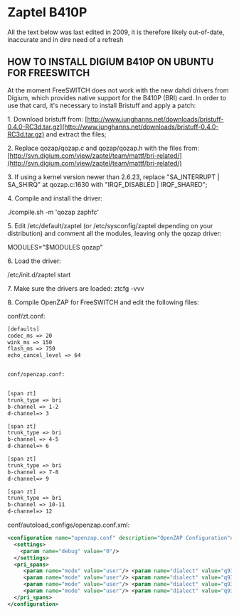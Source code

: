 
# Zaptel B410P 

 

All the text below was last edited in 2009, it is therefore likely out-of-date, inaccurate and in dire need of a refresh 

## HOW TO INSTALL DIGIUM B410P ON UBUNTU FOR FREESWITCH

At the moment FreeSWITCH does not work with the new dahdi drivers from Digium, which provides native support for the B410P (BRI) card. In order to use that card, it's necessary to install Bristuff and apply a patch:

 1\. Download bristuff from: [http://www.junghanns.net/downloads/bristuff-0.4.0-RC3d.tar.gz](http://www.junghanns.net/downloads/bristuff-0.4.0-RC3d.tar.gz) and extract the files;

 2\. Replace qozap/qozap.c and qozap/qozap.h with the files from: [http://svn.digium.com/view/zaptel/team/mattf/bri-related/](http://svn.digium.com/view/zaptel/team/mattf/bri-related/)

 3\. If using a kernel version newer than 2.6.23, replace "SA\_INTERRUPT | SA\_SHIRQ" at qozap.c:1630 with "IRQF\_DISABLED | IRQF\_SHARED";

 4\. Compile and install the driver:

 ./compile.sh -m 'qozap zaphfc'

 5\. Edit /etc/default/zaptel (or /etc/sysconfig/zaptel depending on your distribution) and comment all the modules, leaving only the qozap driver:

 MODULES="$MODULES qozap"

 6\. Load the driver:

 /etc/init.d/zaptel start

 7\. Make sure the drivers are loaded: ztcfg -vvv

 8\. Compile OpenZAP for FreeSWITCH and edit the following files:

 conf/zt.conf:

```xml
[defaults]
codec_ms => 20
wink_ms => 150
flash_ms => 750
echo_cancel_level => 64


conf/openzap.conf:


[span zt]
trunk_type => bri
b-channel => 1-2
d-channel=> 3

[span zt]
trunk_type => bri
b-channel => 4-5
d-channel=> 6

[span zt]
trunk_type => bri
b-channel => 7-8
d-channel=> 9

[span zt]
trunk_type => bri
b-channel => 10-11
d-channel=> 12
```

conf/autoload\_configs/openzap.conf.xml:

```xml
<configuration name="openzap.conf" description="OpenZAP Configuration">
  <settings>
    <param name="debug" value="0"/>
  </settings>
  <pri_spans>
     <param name="mode" value="user"/> <param name="dialect" value="q931"/> <param name="dialplan" value="XML"/> <param name="context" value="default"/> <param name="digit-timeout" value="2000"/> <param name="max-digits" value="11"/> 
     <param name="mode" value="user"/> <param name="dialect" value="q931"/> <param name="dialplan" value="XML"/> <param name="context" value="default"/> 
     <param name="mode" value="user"/> <param name="dialect" value="q931"/> <param name="dialplan" value="XML"/> <param name="context" value="default"/> 
     <param name="mode" value="user"/> <param name="dialect" value="q931"/> <param name="dialplan" value="XML"/> <param name="context" value="default"/> 
  </pri_spans>
</configuration>
```


